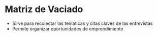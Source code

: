 # Matriz de Vaciado

- Sirve para recolectar las temáticas y citas claves de las entrevistas
- Permite organizar oportunidades de emprendimiento


